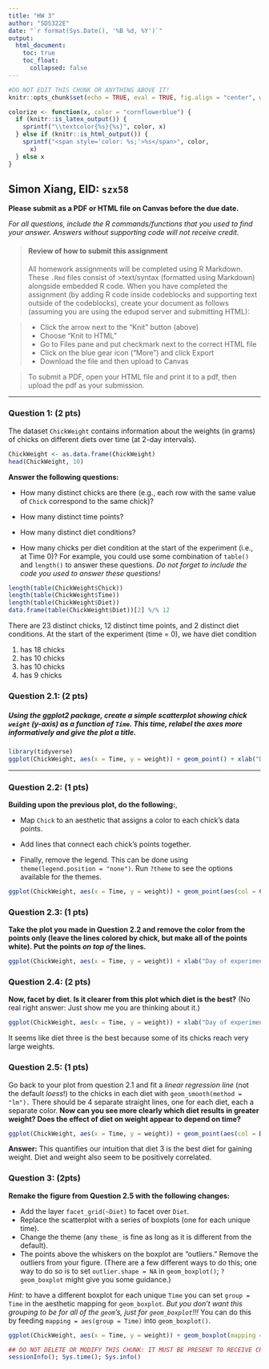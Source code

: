 ```yaml
---
title: "HW 3"
author: "SDS322E"
date: "`r format(Sys.Date(), '%B %d, %Y')`"
output:
  html_document:
    toc: true
    toc_float:
      collapsed: false
---
```


```r
#DO NOT EDIT THIS CHUNK OR ANYTHING ABOVE IT!
knitr::opts_chunk$set(echo = TRUE, eval = TRUE, fig.align = "center", warning = F, message = F, tidy=T, tidy.opts=list(width.cutoff=50))
```

```r
colorize <- function(x, color = "cornflowerblue") {
  if (knitr::is_latex_output()) {
    sprintf("\\textcolor{%s}{%s}", color, x)
  } else if (knitr::is_html_output()) {
    sprintf("<span style='color: %s;'>%s</span>", color,
      x)
  } else x
}
```

## Simon Xiang, EID: `szx58`

**Please submit as a PDF or HTML file on Canvas before the due date.**

*For all questions, include the R commands/functions that you used to find your answer. Answers without supporting code will not receive credit.*

> #### Review of how to submit this assignment
>
> All homework assignments will be completed using R Markdown. These `.Rmd` files consist of \>text/syntax (formatted using Markdown) alongside embedded R code. When you have completed the assignment (by adding R code inside codeblocks and supporting text outside of the codeblocks), create your document as follows (assuming you are using the edupod server and submitting HTML):

> -   Click the arrow next to the "Knit" button (above)
> -   Choose "Knit to HTML"
> -   Go to Files pane and put checkmark next to the correct HTML file
> -   Click on the blue gear icon ("More") and click Export
> -   Download the file and then upload to Canvas

> To submit a PDF, open your HTML file and print it to a pdf, then upload the pdf as your submission.

------------------------------------------------------------------------

### Question 1: (2 pts)

The dataset `ChickWeight` contains information about the weights (in grams) of chicks on different diets over time (at 2-day intervals).

```r
ChickWeight <- as.data.frame(ChickWeight)
head(ChickWeight, 10)
```

**Answer the following questions:**

-   How many distinct chicks are there (e.g., each row with the same value of `Chick` correspond to the same chick)?

-   How many distinct time points?

-   How many distinct diet conditions?

-   How many chicks per diet condition at the start of the experiment (i.e., at Time 0)? For example, you could use some combination of `table()` and `length()` to answer these questions. *Do not forget to include the code you used to answer these questions!*

```r
length(table(ChickWeight$Chick))
length(table(ChickWeight$Time))
length(table(ChickWeight$Diet))
data.frame(table(ChickWeight$Diet))[2] %/% 12
```

There are 23 distinct chicks, 12 distinct time points, and 2 distinct diet conditions. At the start of the experiment (time = 0), we have diet condition

1.  has 18 chicks
2.  has 10 chicks
3.  has 10 chicks
4.  has 9 chicks

### Question 2.1: (2 pts)

##### Using the ggplot2 package, create a simple scatterplot showing chick `weight` (y-axis) as a function of `Time`. This time, relabel the axes more informatively and give the plot a title.

```r
library(tidyverse)
ggplot(ChickWeight, aes(x = Time, y = weight)) + geom_point() + xlab("Day of experiment") + ylab("Chick weight") + ggtitle("Scatterplot of chick weight as a function of the day of the experiment")
```

------------------------------------------------------------------------

### Question 2.2: (1 pts)

**Building upon the previous plot, do the following:**,

-   Map `Chick` to an aesthetic that assigns a color to each chick's data points.

-   Add lines that connect each chick's points together.

-   Finally, remove the legend. This can be done using `theme(legend.position = "none")`. Run `?theme` to see the options available for the themes.

```r
ggplot(ChickWeight, aes(x = Time, y = weight)) + geom_point(aes(col = Chick)) + xlab("Day of experiment") + ylab("Chick weight") + ggtitle("Scatterplot of chick weight as a function of the day of the experiment") + geom_line(aes(group = Chick, col = Chick)) + theme_classic()+  theme(legend.position = "none")
```

### Question 2.3: (1 pts)

**Take the plot you made in Question 2.2 and remove the color from the points only (leave the lines colored by chick, but make all of the points white). Put the points *on top of* the lines.**

```r
ggplot(ChickWeight, aes(x = Time, y = weight)) + xlab("Day of experiment") + ylab("Chick weight") + ggtitle("Scatterplot of chick weight as a function of the Day of experiment") + geom_line(aes(group = Chick, col = Chick)) + geom_point(col = "black", stroke = 0.5, shape = 21, fill = "white") +  theme_classic() +  theme(legend.position = "none")
```

### Question 2.4: (2 pts)

**Now, facet by diet. Is it clearer from this plot which diet is the best?** (No real right answer: Just show me you are thinking about it.)

```r
ggplot(ChickWeight, aes(x = Time, y = weight)) + xlab("Day of experiment") + ylab("Chick weight") + ggtitle("Scatterplot of chick weight as a function of the Day of experiment") + geom_line(aes(group = Chick, col = Chick)) + geom_point(col = "black", stroke = 0.5, shape = 21, fill = "white") +  theme_classic() +  theme(legend.position = "none") + facet_grid(~Diet)
```

It seems like diet three is the best because some of its chicks reach very large weights.

### Question 2.5: (1 pts)

Go back to your plot from question 2.1 and fit a *linear regression line* (not the default *loess*!) to the chicks in each diet with `geom_smooth(method = "lm").` There should be 4 separate straight lines, one for each diet, each a separate color. **Now can you see more clearly which diet results in greater weight? Does the effect of diet on weight appear to depend on time?**

```r
ggplot(ChickWeight, aes(x = Time, y = weight)) + geom_point(aes(col = Diet)) + xlab("Day of experiment") + ylab("Chick weight") + ggtitle("Scatterplot of chick weight as a function of the day of the experiment") + geom_smooth(method = "lm", aes(group = Diet, col = Diet)) + theme_bw()
```

**Answer:** This quantifies our intuition that diet 3 is the best diet for gaining weight. Diet and weight also seem to be positively correlated.

### Question 3: (2pts)

**Remake the figure from Question 2.5 with the following changes:**

-   Add the layer `facet_grid(~Diet)` to facet over `Diet`.
-   Replace the scatterplot with a series of boxplots (one for each unique time).
-   Change the theme (any `theme_` is fine as long as it is different from the default).
-   The points above the whiskers on the boxplot are "outliers." Remove the outliers from your figure. (There are a few different ways to do this; one way to do so is to set `outlier.shape = NA` in `geom_boxplot()`; `?geom_boxplot` might give you some guidance.)

*Hint:* to have a different boxplot for each unique `Time` you can set `group = Time` in the aesthetic mapping for `geom_boxplot`. *But you don't want this grouping to be for all of the `geom`'s, just for `geom_boxplot`!!!* You can do this by feeding `mapping = aes(group = Time)` into `geom_boxplot()`.

```r
ggplot(ChickWeight, aes(x = Time, y = weight)) + geom_boxplot(mapping = aes(group = Time, col = Diet), outlier.shape = NA) + xlab("Day of experiment") + ylab("Chick weight") + ggtitle("Scatterplot of chick weight as a function of the day of the experiment") + theme_bw() + facet_grid(~Diet) + geom_smooth(method = "lm", mapping = aes(group = Diet, col = Diet))
```

```R
## DO NOT DELETE OR MODIFY THIS CHUNK: IT MUST BE PRESENT TO RECEIVE CREDIT FOR THE ASSIGNMENT
sessionInfo(); Sys.time(); Sys.info()
```

